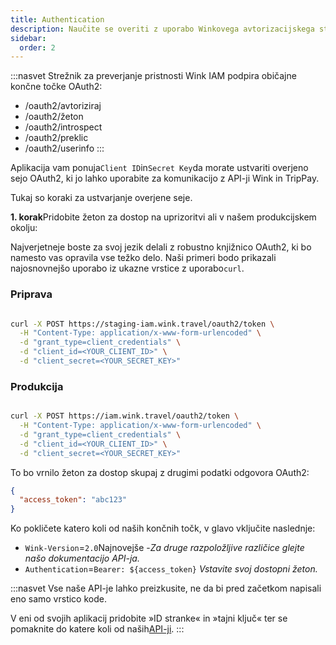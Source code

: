 ```yaml
---
title: Authentication
description: Naučite se overiti z uporabo Winkovega avtorizacijskega strežnika OAuth2.
sidebar:
  order: 2
---
```

:::nasvet
Strežnik za preverjanje pristnosti Wink IAM podpira običajne končne točke OAuth2:

* /oauth2/avtoriziraj
* /oauth2/žeton
* /oauth2/introspect
* /oauth2/preklic
* /oauth2/userinfo
  :::

Aplikacija vam ponuja`Client ID`in`Secret Key`da morate ustvariti overjeno sejo OAuth2, ki jo lahko uporabite za komunikacijo z API-ji Wink in TripPay.

Tukaj so koraki za ustvarjanje overjene seje.

**1. korak**Pridobite žeton za dostop na uprizoritvi ali v našem produkcijskem okolju:

Najverjetneje boste za svoj jezik delali z robustno knjižnico OAuth2, ki bo namesto vas opravila vse težko delo.
Naši primeri bodo prikazali najosnovnejšo uporabo iz ukazne vrstice z uporabo`curl`.

### Priprava

```bash

curl -X POST https://staging-iam.wink.travel/oauth2/token \
  -H "Content-Type: application/x-www-form-urlencoded" \
  -d "grant_type=client_credentials" \
  -d "client_id=<YOUR_CLIENT_ID>" \
  -d "client_secret=<YOUR_SECRET_KEY>"

```

### Produkcija

```bash

curl -X POST https://iam.wink.travel/oauth2/token \
  -H "Content-Type: application/x-www-form-urlencoded" \
  -d "grant_type=client_credentials" \
  -d "client_id=<YOUR_CLIENT_ID>" \
  -d "client_secret=<YOUR_SECRET_KEY>"

```

To bo vrnilo žeton za dostop skupaj z drugimi podatki odgovora OAuth2:

```json
{
  "access_token": "abc123"
}
```

Ko pokličete katero koli od naših končnih točk, v glavo vključite naslednje:

* `Wink-Version`=`2.0`Najnovejše -*Za druge razpoložljive različice glejte našo dokumentacijo API-ja.*
* `Authentication`=`Bearer: ${access_token}` *Vstavite svoj dostopni žeton.*

:::nasvet
Vse naše API-je lahko preizkusite, ne da bi pred začetkom napisali eno samo vrstico kode.

V eni od svojih aplikacij pridobite »ID stranke« in »tajni ključ« ter se pomaknite do katere koli od naših[API-ji](/developers/apis).
:::


